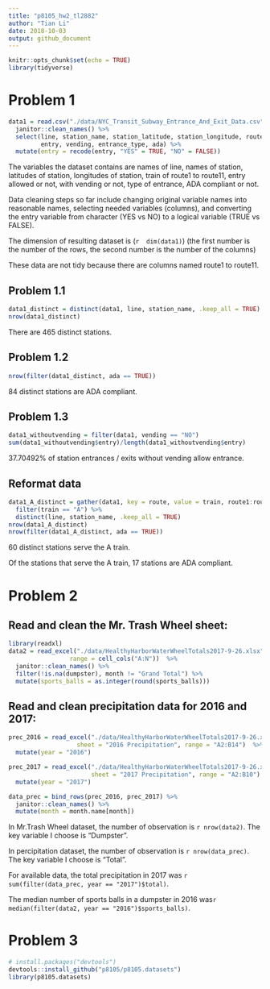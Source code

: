 ```yaml
---
title: "p8105_hw2_tl2882"
author: "Tian Li"
date: 2018-10-03
output: github_document
---
```


```r
knitr::opts_chunk$set(echo = TRUE)
library(tidyverse)
```

# Problem 1

```r
data1 = read.csv("./data/NYC_Transit_Subway_Entrance_And_Exit_Data.csv") %>% 
  janitor::clean_names() %>% 
  select(line, station_name, station_latitude, station_longitude, route1:route11,
         entry, vending, entrance_type, ada) %>% 
  mutate(entry = recode(entry, "YES" = TRUE, "NO" = FALSE))
```

The variables the dataset contains are names of line, names of station, latitudes of station, longitudes of station, train of route1 to route11, entry allowed or not, with vending or not, type of entrance, ADA compliant or not.

Data cleaning steps so far include changing original variable names into reasonable names, selecting needed variables (columns), and converting the entry variable from character (YES vs NO) to a logical variable (TRUE vs FALSE).

The dimension of resulting dataset is (```r  dim(data1) ```) (the first number is the number of the rows, the second number is the number of the columns)

These data are not tidy because there are columns named route1 to route11.

## Problem 1.1

```r
data1_distinct = distinct(data1, line, station_name, .keep_all = TRUE)
nrow(data1_distinct)
```

There are 465 distinct stations.

## Problem 1.2

```r
nrow(filter(data1_distinct, ada == TRUE))
```

84 distinct stations are ADA compliant.

## Problem 1.3

```r
data1_withoutvending = filter(data1, vending == "NO")
sum(data1_withoutvending$entry)/length(data1_withoutvending$entry)
```

37.70492% of station entrances / exits without vending allow entrance.

## Reformat data
```r
data1_A_distinct = gather(data1, key = route, value = train, route1:route11) %>% 
  filter(train == "A") %>% 
  distinct(line, station_name, .keep_all = TRUE)
nrow(data1_A_distinct)
nrow(filter(data1_A_distinct, ada == TRUE))
```

60 distinct stations serve the A train.

Of the stations that serve the A train, 17 stations are ADA compliant.

# Problem 2

## Read and clean the Mr. Trash Wheel sheet:

```r
library(readxl)
data2 = read_excel("./data/HealthyHarborWaterWheelTotals2017-9-26.xlsx",
                 range = cell_cols("A:N"))  %>% 
  janitor::clean_names() %>% 
  filter(!is.na(dumpster), month != "Grand Total") %>% 
  mutate(sports_balls = as.integer(round(sports_balls)))
```

## Read and clean precipitation data for 2016 and 2017:

```r
prec_2016 = read_excel("./data/HealthyHarborWaterWheelTotals2017-9-26.xlsx",
                   sheet = "2016 Precipitation", range = "A2:B14")  %>% 
  mutate(year = "2016")

prec_2017 = read_excel("./data/HealthyHarborWaterWheelTotals2017-9-26.xlsx",
                       sheet = "2017 Precipitation", range = "A2:B10")  %>% 
  mutate(year = "2017")

data_prec = bind_rows(prec_2016, prec_2017) %>% 
  janitor::clean_names() %>%
  mutate(month = month.name[month])
```

In Mr.Trash Wheel dataset, the number of observation is ```r nrow(data2)```. The key variable I choose is "Dumpster".

In percipitation dataset, the number of observation is ```r nrow(data_prec)```. The key variable I choose is "Total".

For available data, the total precipitation in 2017 was ```r sum(filter(data_prec, year == "2017")$total)```.

The median number of sports balls in a dumpster in 2016 was```r median(filter(data2, year == "2016")$sports_balls)```.

# Problem 3

```r
# install.packages("devtools")
devtools::install_github("p8105/p8105.datasets")
library(p8105.datasets)
```

